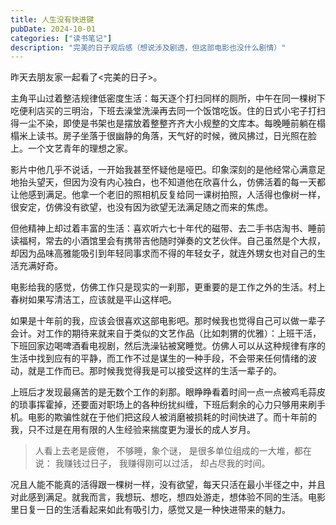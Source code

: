 ```yaml
---
title: 人生没有快进键
pubDate: 2024-10-01
categories: ["读书笔记"]
description: "完美的日子观后感（想说涉及剧透，但这部电影也没什么剧情）"
---
```


昨天去朋友家一起看了<完美的日子>。

主角平山过着整洁规律低密度生活：每天逐个打扫同样的厕所，中午在同一棵树下吃便利店买的三明治，下班去澡堂洗澡再去同一个饭馆吃饭。住的日式小宅子打扫得一尘不染，即使是书架也是摆放着整整齐齐大小规整的文库本。每晚睡前躺在榻榻米上读书。房子坐落于很幽静的角落，天气好的时候，微风拂过，日光照在脸上。一个文艺青年的理想之家。

影片中他几乎不说话，一开始我甚至怀疑他是哑巴。印象深刻的是他经常心满意足地抬头望天，但因为没有内心独白，也不知道他在欣喜什么，仿佛活着的每一天都让他感到满足。他拿一个老旧的照相机反复给同一课树拍照，人活得也像树一样，很安定，仿佛没有欲望，也没有因为欲望无法满足随之而来的焦虑。

但他精神上却过着丰富的生活：喜欢听六七十年代的磁带、去二手书店淘书、睡前读福柯，常去的小酒馆里会有携带吉他随时弹奏的文艺伙伴。自己虽然是个大叔，却因为品味高雅能吸引到年轻同事求而不得的年轻女子，就连外甥女也对自己的生活充满好奇。

电影给我的感觉，仿佛工作只是现实的一刹那，更重要的是工作之外的生活。村上春树如果写清洁工，应该就是平山这样吧。

如果是十年前的我，应该会很喜欢这部电影吧。那时候我也觉得自己可以做一辈子会计。对工作的期待来就来自于类似的文艺作品（比如刺猬的优雅）：上班干活，下班回家边喝啤酒看电视剧，然后洗澡钻被窝睡觉。仿佛人可以从这种规律有序的生活中找到应有的平静，而工作不过是谋生的一种手段，不会带来任何情绪的波动，就是工作而已。那时候我觉得我是可以接受这样的生活一辈子的。

上班后才发现最痛苦的是无数个工作的刹那。眼睁睁看着时间一点一点被鸡毛蒜皮的琐事挥霍掉，还要面对职场上的各种纷扰纠缠，下班后剩余的心力只够用来刷手机。电影的欺骗性就在于他们把这段人被消磨被损耗的时间快进了。而十年前的我，只不过是在用有限的人生经验来揣度更为漫长的成人岁月。

> 人看上去老是疲倦，
> 不够睡，象个谜，
> 是很多单位组成的一大堆，都在说：
> 我赚钱过日子，
> 我赚得刚可以过活，
> 却占尽我的时间。

况且人能不能真的活得跟一棵树一样，没有欲望，每天只活在最小半径之中，并且对此感到满足。就我而言，我想玩、想吃，想四处游走，想体验不同的生活。电影里日复一日的生活看起来如此有吸引力，感觉又是一种快进带来的魅力。
